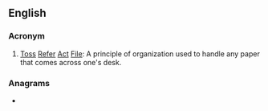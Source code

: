 {{also|traf}}
==English==

===Acronym===
{{rfc-header|Acronym}}
{{head|en|acronym}}

# [[toss|Toss]] [[refer|Refer]] [[act|Act]] [[file|File]]: A principle of organization used to handle any paper that comes across one's desk.

===Anagrams===
* {{anagrams|en|a=afrt|RTFA|fart|frat|raft}}